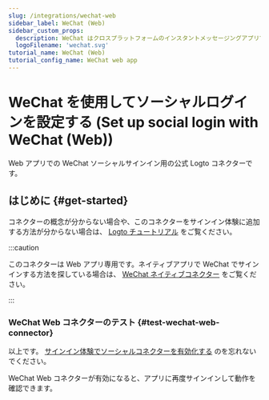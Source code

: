 ```yaml
---
slug: /integrations/wechat-web
sidebar_label: WeChat (Web)
sidebar_custom_props:
  description: WeChat はクロスプラットフォームのインスタントメッセージングアプリです。
  logoFilename: 'wechat.svg'
tutorial_name: WeChat (Web)
tutorial_config_name: WeChat web app
---
```




# WeChat を使用してソーシャルログインを設定する (Set up social login with WeChat (Web))

Web アプリでの WeChat ソーシャルサインイン用の公式 Logto コネクターです。

<GuideTip />

## はじめに \{#get-started}

コネクターの概念が分からない場合や、このコネクターをサインイン体験に追加する方法が分からない場合は、 [Logto チュートリアル](/connectors/social-connectors) をご覧ください。

:::caution

このコネクターは Web アプリ専用です。ネイティブアプリで WeChat でサインインする方法を探している場合は、 [WeChat ネイティブコネクター](/integrations/wechat-native) をご覧ください。

:::

<Integration />

### WeChat Web コネクターのテスト \{#test-wechat-web-connector}

以上です。 [サインイン体験でソーシャルコネクターを有効化する](/connectors/social-connectors/#enable-social-sign-in) のを忘れないでください。

WeChat Web コネクターが有効になると、アプリに再度サインインして動作を確認できます。
